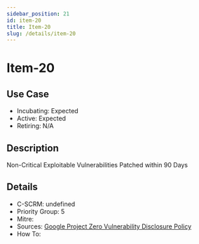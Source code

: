 ```yaml
---
sidebar_position: 21
id: item-20
title: Item-20
slug: /details/item-20
---
```


# Item-20

## Use Case

- Incubating: Expected
- Active: Expected
- Retiring: N/A

## Description

Non-Critical Exploitable Vulnerabilities Patched within 90 Days

## Details

- C-SCRM: undefined
- Priority Group: 5
- Mitre: 
- Sources: [Google Project Zero Vulnerability Disclosure Policy](https://googleprojectzero.blogspot.com/p/vulnerability-disclosure-policy.html)
- How To: 

